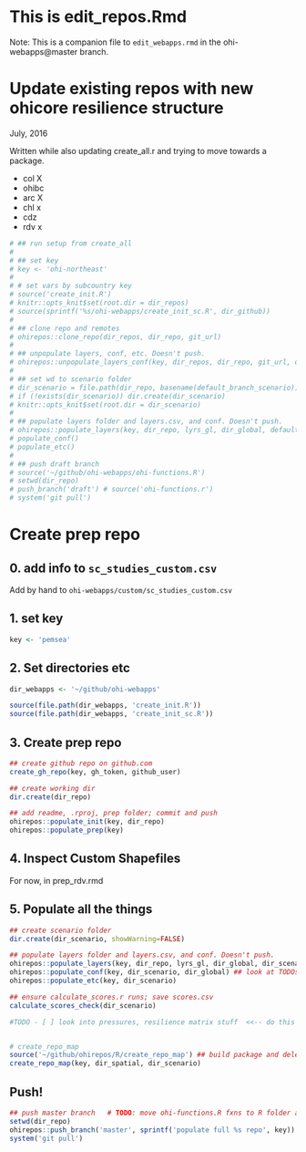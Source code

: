 # This is edit_repos.Rmd

Note: This is a companion file to `edit_webapps.rmd` in the ohi-webapps@master branch. 

# Update existing repos with new ohicore resilience structure
July, 2016

Written while also updating create_all.r and trying to move towards a package. 

- col X
- ohibc
- arc X
- chl x
- cdz
- rdv x

```r

# ## run setup from create_all
# 
# ## set key
# key <- 'ohi-northeast'
# 
# # set vars by subcountry key
# source('create_init.R')   
# knitr::opts_knit$set(root.dir = dir_repos)
# source(sprintf('%s/ohi-webapps/create_init_sc.R', dir_github))    
# 
# ## clone repo and remotes
# ohirepos::clone_repo(dir_repos, dir_repo, git_url)
# 
# ## unpopulate layers, conf, etc. Doesn't push. 
# ohirepos::unpopulate_layers_conf(key, dir_repos, dir_repo, git_url, default_scenario)
# 
# ## set wd to scenario folder
# dir_scenario = file.path(dir_repo, basename(default_branch_scenario))
# if (!exists(dir_scenario)) dir.create(dir_scenario)
# knitr::opts_knit$set(root.dir = dir_scenario)
# 
# ## populate layers folder and layers.csv, and conf. Doesn't push. 
# ohirepos::populate_layers(key, dir_repo, lyrs_gl, dir_global, default_scenario, multi_nation=FALSE)
# populate_conf()
# populate_etc()
# 
# ## push draft branch
# source('~/github/ohi-webapps/ohi-functions.R')          
# setwd(dir_repo)
# push_branch('draft') # source('ohi-functions.r')
# system('git pull')

```


# Create prep repo

## 0. add info to `sc_studies_custom.csv` 

Add by hand to `ohi-webapps/custom/sc_studies_custom.csv`

## 1. set key

```r
key <- 'pemsea'
```


## 2. Set directories etc

```r
dir_webapps <- '~/github/ohi-webapps'

source(file.path(dir_webapps, 'create_init.R'))
source(file.path(dir_webapps, 'create_init_sc.R'))
```

## 3. Create prep repo

```r
## create github repo on github.com
create_gh_repo(key, gh_token, github_user)

## create working dir
dir.create(dir_repo)

## add readme, .rproj, prep folder; commit and push
ohirepos::populate_init(key, dir_repo)
ohirepos::populate_prep(key)
```


## 4. Inspect Custom Shapefiles

For now, in prep_rdv.rmd


## 5. Populate all the things

```r

## create scenario folder
dir.create(dir_scenario, showWarning=FALSE)

## populate layers folder and layers.csv, and conf. Doesn't push. 
ohirepos::populate_layers(key, dir_repo, lyrs_gl, dir_global, dir_scenario, multi_nation = FALSE)
ohirepos::populate_conf(key, dir_scenario, dir_global) ## look at TODOs in functions.r, eg had to remove ICO gapfilling for NE
ohirepos::populate_etc(key, dir_scenario)

## ensure calculate_scores.r runs; save scores.csv 
calculate_scores_check(dir_scenario)

#TODO - [ ] look into pressures, resilience matrix stuff  <<-- do this next


# create_repo_map
source('~/github/ohirepos/R/create_repo_map') ## build package and delete
create_repo_map(key, dir_spatial, dir_scenario) 

```

## Push!

```r
## push master branch   # TODO: move ohi-functions.R fxns to R folder as separate .r functions
setwd(dir_repo)
ohirepos::push_branch('master', sprintf('populate full %s repo', key))
system('git pull')

```




